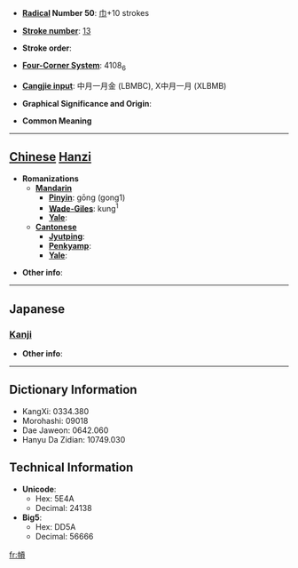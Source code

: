* '''[[Wiktionary:Chinese radical index| Radical]] Number 50''': [[Wiktionary:Chinese radical index 巾|巾]]+10 strokes

* '''[[Wiktionary:Chinese total strokes index|Stroke number]]''': [[Wiktionary:Chinese total strokes index 13|13]]

* '''Stroke order''': 

* '''[[Wiktionary:Chinese four corner index|Four-Corner System]]''': 4108<sub>6</sub>

* '''[[Wiktionary:Chinese Cangjie index|Cangjie input]]''': 中月一月金 (LBMBC), X中月一月 (XLBMB)

* '''Graphical Significance and Origin''': 

* '''Common Meaning'''

----

== [[Chinese]] [[Hanzi]] ==

* '''Romanizations'''
** '''[[Mandarin]]'''
*** '''[[Pinyin]]''': gōng (gong1)
*** '''[[Wade-Giles]]''': kung<sup>1</sup>
*** '''[[Yale]]''': 
** '''[[Cantonese]]'''
*** '''[[Jyutping]]''':
*** '''[[Penkyamp]]''': 
*** '''[[Yale]]''': 

* '''Other info''': 

----

==Japanese==
===[[Kanji]]===
{{kanji|on readings=[[こう]] (kō), [[く]] (ku)
|kun readings=[[ぬの]] (nuno)
}}

* '''Other info''':  

----

== Dictionary Information ==

* KangXi: 0334.380
* Morohashi: 09018
* Dae Jaweon: 0642.060
* Hanyu Da Zidian: 10749.030

== Technical Information ==

* '''Unicode''':
** Hex: 5E4A
** Decimal: 24138
* '''Big5''':
** Hex: DD5A
** Decimal: 56666

[[fr:幊]]